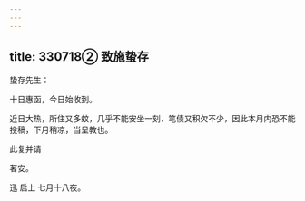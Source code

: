 ```yaml
---
---
---
```

title: 330718② 致施蛰存
---




蛰存先生：

十日惠函，今日始收到。

近日大热，所住又多蚊，几乎不能安坐一刻，笔债又积欠不少，因此本月内恐不能投稿，下月稍凉，当呈教也。

此复并请

著安。

迅 启上 七月十八夜。